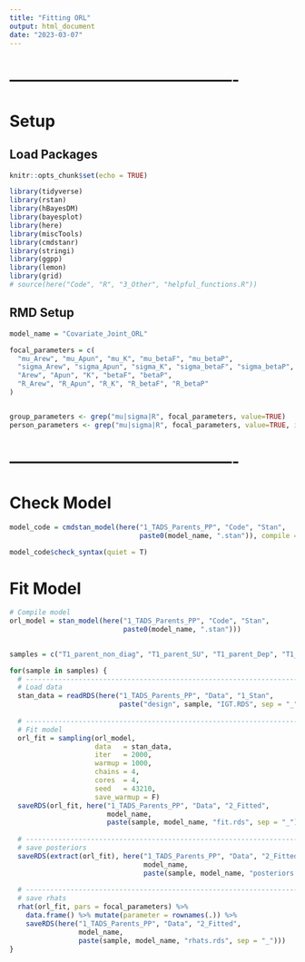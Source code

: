 ```yaml
---
title: "Fitting ORL"
output: html_document
date: "2023-03-07"
---
```




# -------------------------------------------
# Setup
## Load Packages
```r
knitr::opts_chunk$set(echo = TRUE)

library(tidyverse)
library(rstan)
library(hBayesDM)
library(bayesplot)
library(here)
library(miscTools)
library(cmdstanr)
library(stringi)
library(ggpp)
library(lemon)
library(grid)
# source(here("Code", "R", "3_Other", "helpful_functions.R"))
```



## RMD Setup
```r
model_name = "Covariate_Joint_ORL"

focal_parameters = c(
  "mu_Arew", "mu_Apun", "mu_K", "mu_betaF", "mu_betaP", 
  "sigma_Arew", "sigma_Apun", "sigma_K", "sigma_betaF", "sigma_betaP", 
  "Arew", "Apun", "K", "betaF", "betaP", 
  "R_Arew", "R_Apun", "R_K", "R_betaF", "R_betaP"
)


group_parameters <- grep("mu|sigma|R", focal_parameters, value=TRUE)
person_parameters <- grep("mu|sigma|R", focal_parameters, value=TRUE, invert=TRUE)
```



# -------------------------------------------
# Check Model
```r
model_code = cmdstan_model(here("1_TADS_Parents_PP", "Code", "Stan", 
                                paste0(model_name, ".stan")), compile = F)

model_code$check_syntax(quiet = T)
```



# Fit Model
```r
# Compile model
orl_model = stan_model(here("1_TADS_Parents_PP", "Code", "Stan",
                            paste0(model_name, ".stan")))
  

samples = c("T1_parent_non_diag", "T1_parent_SU", "T1_parent_Dep", "T1_parent_Anx")

for(sample in samples) {
  # -----------------------------------------------------------------------------------
  # Load data
  stan_data = readRDS(here("1_TADS_Parents_PP", "Data", "1_Stan",
                           paste("design", sample, "IGT.RDS", sep = "_")))
  
  # -----------------------------------------------------------------------------------
  # Fit model
  orl_fit = sampling(orl_model, 
                     data   = stan_data, 
                     iter   = 2000, 
                     warmup = 1000, 
                     chains = 4, 
                     cores  = 4,
                     seed   = 43210,
                     save_warmup = F)
  saveRDS(orl_fit, here("1_TADS_Parents_PP", "Data", "2_Fitted",
                        model_name,
                        paste(sample, model_name, "fit.rds", sep = "_")))
  
  # -----------------------------------------------------------------------------------
  # save posteriors
  saveRDS(extract(orl_fit), here("1_TADS_Parents_PP", "Data", "2_Fitted",
                                 model_name,
                                 paste(sample, model_name, "posteriors.rds", sep = "_")))
  
  # -----------------------------------------------------------------------------------
  # save rhats
  rhat(orl_fit, pars = focal_parameters) %>%
    data.frame() %>% mutate(parameter = rownames(.)) %>% 
    saveRDS(here("1_TADS_Parents_PP", "Data", "2_Fitted",
                 model_name,
                 paste(sample, model_name, "rhats.rds", sep = "_")))
}
```





















